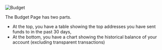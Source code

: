 
![Budget](./budget/2024-03-10_19-53-31.png)

The Budget Page has two parts.
- At the top, you have a table showing the
top addresses you have sent funds to in the past 30 days,
- At the bottom, you have a chart showing the
historical balance of your account (excluding
transparent transactions)
